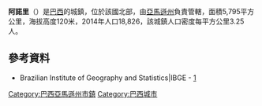 {{coord|03|46|22|S|61|38|39|W|scale:30000|display=title}}

'''阿諾里'''（{{lang-pt|Anori}}）是[[巴西|巴西]]的城鎮，位於該國北部，由[[亞馬遜州_(巴西)|亞馬遜州]]負責管轄，面積5,795平方公里，海拔高度120米，2014年人口18,826，該城鎮人口密度每平方公里3.25人。

==參考資料==
*Brazilian Institute of Geography and Statistics|IBGE - [http://www.ibge.gov.br/cidadesat/default.php] {{Wayback|url=http://www.ibge.gov.br/cidadesat/default.php |date=20080611095922 }}

{{Brazil-geo-stub}}
{{巴西亞馬遜州市鎮}}

[[Category:巴西亞馬遜州市鎮|Category:巴西亞馬遜州市鎮]]
[[Category:巴西城市|Category:巴西城市]]